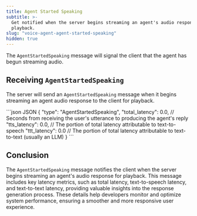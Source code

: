 ```yaml
---
title: Agent Started Speaking
subtitle: >-
  Get notified when the server begins streaming an agent's audio response for
  playback.
slug: "voice-agent-agent-started-speaking"
hidden: true
---
```



<div class="flex flex-row gap-2">
  <Markdown src="../snippets/va-stream-available.mdx" /> <Markdown src="../snippets/experimental.mdx" />
</div>

The `AgentStartedSpeaking` message will signal the client that the agent has begun streaming audio.

## Receiving `AgentStartedSpeaking`

The server will send an `AgentStartedSpeaking` message when it begins streaming an agent audio response to the client for playback.

<CodeGroup>
  ```json JSON
  {
    "type": "AgentStartedSpeaking",
    "total_latency": 0.0, // Seconds from receiving the user's utterance to producing the agent's reply
    "tts_latency": 0.0, // The portion of total latency attributable to text-to-speech
    "ttt_latency": 0.0 // The portion of total latency attributable to text-to-text (usually an LLM)
  }
  ```
</CodeGroup>

## Conclusion

The `AgentStartedSpeaking` message notifies the client when the server begins streaming an agent's audio response for playback. This message includes key latency metrics, such as total latency, text-to-speech latency, and text-to-text latency, providing valuable insights into the response generation process. These details help developers monitor and optimize system performance, ensuring a smoother and more responsive user experience.
